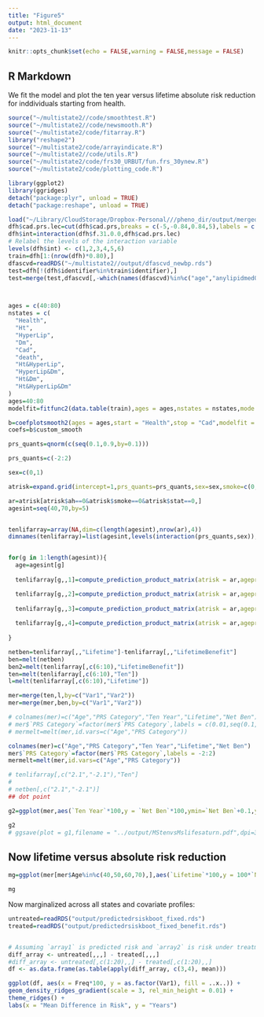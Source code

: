 ```yaml
---
title: "Figure5"
output: html_document
date: "2023-11-13"
---
```


```r
knitr::opts_chunk$set(echo = FALSE,warning = FALSE,message = FALSE)
```

## R Markdown

We fit the model and plot the ten year versus lifetime absolute risk reduction for inddividuals starting from health.

```r
source("~/multistate2//code/smoothtest.R")
source("~/multistate2//code/newsmooth.R")
source("~/multistate2/code/fitarray.R")
library("reshape2")
source("~/multistate2/code/arrayindicate.R")
source("~/multistate2//code/utils.R")
source("~/multistate2/code/frs30_URBUT/fun.frs_30ynew.R")
source("~/multistate2/code/plotting_code.R")

library(ggplot2)
library(ggridges)
detach("package:plyr", unload = TRUE)
detach("package:reshape", unload = TRUE)

load("~/Library/CloudStorage/Dropbox-Personal///pheno_dir/output/merged_pheno_censor_final_withdrugs_smoke.rds")
dfh$cad.prs.lec=cut(dfh$cad.prs,breaks = c(-5,-0.84,0.84,5),labels = c("low","mid","high"))
dfh$int=interaction(dfh$f.31.0.0,dfh$cad.prs.lec)
# Relabel the levels of the interaction variable
levels(dfh$int) <- c(1,2,3,4,5,6)
train=dfh[1:(nrow(dfh)*0.80),]
dfascvd=readRDS("~/multistate2//output/dfascvd_newbp.rds")
test=dfh[!(dfh$identifier%in%train$identifier),]
test=merge(test,dfascvd[,-which(names(dfascvd)%in%c("age","anylipidmed0","bp_med2","smoke"))],by.x="identifier",by.y="sample_id")



ages = c(40:80)
nstates = c(
  "Health",
  "Ht",
  "HyperLip",
  "Dm",
  "Cad",
  "death",
  "Ht&HyperLip",
  "HyperLip&Dm",
  "Ht&Dm",
  "Ht&HyperLip&Dm"
)
ages=40:80
modelfit=fitfunc2(data.table(train),ages = ages,nstates = nstates,mode = "binomial",covariates ="cad.prs+f.31.0.0+smoke+antihtn_now+statin_now")

b=coefplotsmooth2(ages = ages,start = "Health",stop = "Cad",modelfit = modelfit,window_width = 20,span = 0.75,degree = 2)
coefs=b$custom_smooth

prs_quants=qnorm(c(seq(0.1,0.9,by=0.1)))

prs_quants=c(-2:2)

sex=c(0,1)

atrisk=expand.grid(intercept=1,prs_quants=prs_quants,sex=sex,smoke=c(0,1),ah=c(0,1),stat=c(0,1))

ar=atrisk[atrisk$ah==0&atrisk$smoke==0&atrisk$stat==0,]
agesint=seq(40,70,by=5)


tenlifarray=array(NA,dim=c(length(agesint),nrow(ar),4))
dimnames(tenlifarray)=list(agesint,levels(interaction(prs_quants,sex)),c("Ten","Lifetime","TenBenefit","LifetimeBenefit"))


for(g in 1:length(agesint)){
  age=agesint[g]
  
  tenlifarray[g,,1]=compute_prediction_product_matrix(atrisk = ar,agepredinterval = age:(age+10),coefmat = coefs,RR = 0.80)$PredictedIntervalrisk

  tenlifarray[g,,2]=compute_prediction_product_matrix(atrisk = ar,agepredinterval = age:80,coefmat = coefs,RR = 0.80)$PredictedIntervalrisk
  
  tenlifarray[g,,3]=compute_prediction_product_matrix(atrisk = ar,agepredinterval = age:(age+10),coefmat = coefs,RR = 0.80)$Hazard_treated
  
  tenlifarray[g,,4]=compute_prediction_product_matrix(atrisk = ar,agepredinterval = age:80,coefmat = coefs,RR = 0.80)$Hazard_treated
  
}

netben=tenlifarray[,,"Lifetime"]-tenlifarray[,,"LifetimeBenefit"]
ben=melt(netben)
ben2=melt(tenlifarray[,c(6:10),"LifetimeBenefit"])
ten=melt(tenlifarray[,c(6:10),"Ten"])
l=melt(tenlifarray[,c(6:10),"Lifetime"])

mer=merge(ten,l,by=c("Var1","Var2"))
mer=merge(mer,ben,by=c("Var1","Var2"))

# colnames(mer)=c("Age","PRS Category","Ten Year","Lifetime","Net Ben")
# mer$`PRS Category`=factor(mer$`PRS Category`,labels = c(0.01,seq(0.1,0.9,by=0.1),0.99))
# mermelt=melt(mer,id.vars=c("Age","PRS Category"))

colnames(mer)=c("Age","PRS Category","Ten Year","Lifetime","Net Ben")
mer$`PRS Category`=factor(mer$`PRS Category`,labels = -2:2)
mermelt=melt(mer,id.vars=c("Age","PRS Category"))

# tenlifarray[,c("2.1","-2.1"),"Ten"]
# 
# netben[,c("2.1","-2.1")]
## dot point

g2=ggplot(mer,aes(`Ten Year`*100,y = `Net Ben`*100,ymin=`Net Ben`+0.1,ymax=`Net Ben`+0.1,color=`PRS Category`,group=`Age`))+geom_point()+geom_pointrange()+geom_line(size=1.5)+theme_classic(base_size = 20)+labs(x="MS Predicted Ten Year Risk (%)",y="MS Lifetime Benefit (% ARR)",color="PRS SD")

g2
# ggsave(plot = g1,filename = "../output/MStenvsMslifesaturn.pdf",dpi=300,height = 4,width = 6)
```


## Now lifetime versus absolute risk reduction

```r

mg=ggplot(mer[mer$Age%in%c(40,50,60,70),],aes(`Lifetime`*100,y = 100*`Net Ben`,ymin=100*`Net Ben` -0.1,ymax=100*`Net Ben`+0.1,color=`PRS Category`,group=`Age`))+geom_point()+geom_pointrange()+geom_line(size=1.5)+facet_wrap(~Age,nrow =4)+theme_classic(base_size = 20)+labs(x="MS Predicted Lifetime Risk (%)",y="MS Lifetime Benefit (% ARR)",color="PRS SD")

mg

```


Now marginalized across all states and covariate profiles:

```r

untreated=readRDS("output/predictedrsiskboot_fixed.rds")
treated=readRDS("output/predictedrsiskboot_fixed_benefit.rds")


# Assuming `array1` is predicted risk and `array2` is risk under treatment
diff_array <- untreated[,,,] - treated[,,,] 
#diff_array <- untreated[,c(1:20),,] - treated[,c(1:20),,] 
df <- as.data.frame(as.table(apply(diff_array, c(3,4), mean)))

ggplot(df, aes(x = Freq*100, y = as.factor(Var1), fill = ..x..)) +
geom_density_ridges_gradient(scale = 3, rel_min_height = 0.01) +
theme_ridges() +
labs(x = "Mean Difference in Risk", y = "Years")

```


